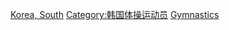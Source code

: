 [[Category:各國奧運體操運動員|Korea, South]]
[[Category:韩国体操运动员|Category:韩国体操运动员]]
[[Category:韩国夏季奥运运动员|Gymnastics]]